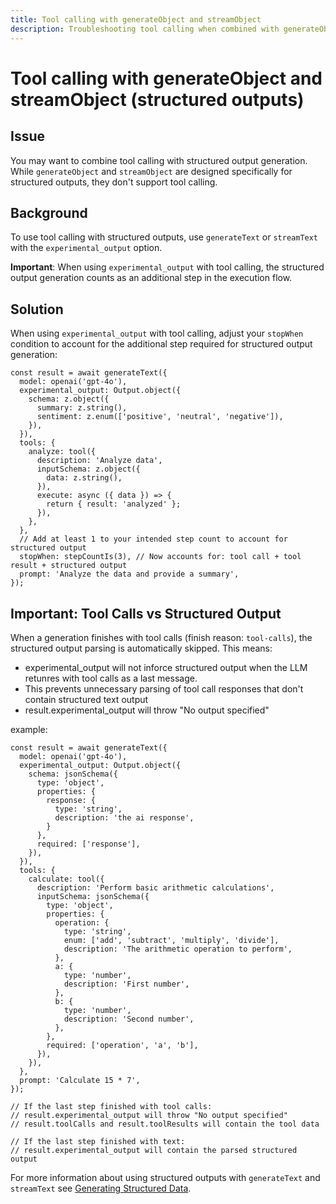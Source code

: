 ```yaml
---
title: Tool calling with generateObject and streamObject
description: Troubleshooting tool calling when combined with generateObject and streamObject
---
```


# Tool calling with generateObject and streamObject (structured outputs)

## Issue

You may want to combine tool calling with structured output generation. While `generateObject` and `streamObject` are designed specifically for structured outputs, they don't support tool calling.

## Background

To use tool calling with structured outputs, use `generateText` or `streamText` with the `experimental_output` option.

**Important**: When using `experimental_output` with tool calling, the structured output generation counts as an additional step in the execution flow.

## Solution

When using `experimental_output` with tool calling, adjust your `stopWhen` condition to account for the additional step required for structured output generation:

```tsx
const result = await generateText({
  model: openai('gpt-4o'),
  experimental_output: Output.object({
    schema: z.object({
      summary: z.string(),
      sentiment: z.enum(['positive', 'neutral', 'negative']),
    }),
  }),
  tools: {
    analyze: tool({
      description: 'Analyze data',
      inputSchema: z.object({
        data: z.string(),
      }),
      execute: async ({ data }) => {
        return { result: 'analyzed' };
      }),
    },
  },
  // Add at least 1 to your intended step count to account for structured output
  stopWhen: stepCountIs(3), // Now accounts for: tool call + tool result + structured output
  prompt: 'Analyze the data and provide a summary',
});
```

## Important: Tool Calls vs Structured Output

When a generation finishes with tool calls (finish reason: `tool-calls`), the structured output parsing is automatically skipped. This means:

- experimental_output will not inforce structured output when the LLM retunres with tool calls as a last message.
- This prevents unnecessary parsing of tool call responses that don't contain structured text output
- result.experimental_output will throw "No output specified"

example:

```tsx
const result = await generateText({
  model: openai('gpt-4o'),
  experimental_output: Output.object({
    schema: jsonSchema({
      type: 'object',
      properties: {
        response: {
          type: 'string',
          description: 'the ai response',
        }
      },
      required: ['response'],
    }),
  }),
  tools: {
    calculate: tool({
      description: 'Perform basic arithmetic calculations',
      inputSchema: jsonSchema({
        type: 'object',
        properties: {
          operation: {
            type: 'string',
            enum: ['add', 'subtract', 'multiply', 'divide'],
            description: 'The arithmetic operation to perform',
          },
          a: {
            type: 'number',
            description: 'First number',
          },
          b: {
            type: 'number',
            description: 'Second number',
          },
        },
        required: ['operation', 'a', 'b'],
      }),
    }),
  },
  prompt: 'Calculate 15 * 7',
});

// If the last step finished with tool calls:
// result.experimental_output will throw "No output specified"
// result.toolCalls and result.toolResults will contain the tool data

// If the last step finished with text:
// result.experimental_output will contain the parsed structured output
```

For more information about using structured outputs with `generateText` and `streamText` see [Generating Structured Data](/docs/ai-sdk-core/generating-structured-data#structured-outputs-with-generatetext-and-streamtext).
